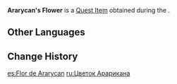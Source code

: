 {{Item Infobox
|id           = 101824
|image        = Item Aranara Flower.png
|type         = Quest Items
|description  = A flower gifted to you by [[Ararycan]].<br>There is neither soil nor water inside the [[Ruin Golem]]. It must be a nightmarish place for Ararycan.
|source1      = [[Festival Utsava]]
}}
'''Ararycan's Flower''' is a [[Quest Item]] obtained during the {{Quest|Festival Utsava}}.

==Other Languages==
{{Other Languages
|en      = Ararycan's Flower
|zhs     = 兰利遮的花
|zhs_rm  = Lánlìzhē de Huā
|zht     = 蘭利遮的花
|zht_rm  = Lánlìzhē de Huā
|ja      = アランラキャの花
|ja_rm   = Aranrakya no Hana
|ko      = 아란리캔의 꽃
|ko_rm   = Aranrikaen-ui Kkot
|es      = Flor de Ararycan
|fr      = Fleur d'Ararycan
|ru      = Цветок Арарикана
|th      = ดอกไม้ของ Ararycan
|th_rm   = Dokmai khong Ararycan
|vi      = {{tt|Hoa|花}} Ararycan
|de      = Blume von Ararycan
|id      = Bunga Ararycan
|pt      = Flor de Ararycan
|tr      = Ararycan'ın Çiçeği
|it      = Fiore di Ararycan
}}

==Change History==
{{Change History|3.0}}

[[es:Flor de Ararycan]]
[[ru:Цветок Арарикана]]